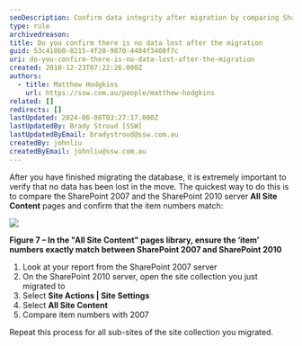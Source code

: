 ```yaml
---
seoDescription: Confirm data integrity after migration by comparing SharePoint 2007 and SharePoint 2010 site contents to ensure item numbers match.
type: rule
archivedreason:
title: Do you confirm there is no data lost after the migration
guid: 53c410b0-8215-4f20-9870-4484f3408f7c
uri: do-you-confirm-there-is-no-data-lost-after-the-migration
created: 2010-12-23T07:22:26.000Z
authors:
  - title: Matthew Hodgkins
    url: https://ssw.com.au/people/matthew-hodgkins
related: []
redirects: []
lastUpdated: 2024-06-08T03:27:17.000Z
lastUpdatedBy: Brady Stroud [SSW]
lastUpdatedByEmail: bradystroud@ssw.com.au
createdBy: johnliu
createdByEmail: johnliu@ssw.com.au
---
```


After you have finished migrating the database, it is extremely important to verify that no data has been lost in the move. The quickest way to do this is to compare the SharePoint 2007 and the SharePoint 2010 server **All Site Content** pages and confirm that the item numbers match:

![](/uploads/rules/do-you-confirm-there-is-no-data-lost-after-the-migration/AllSiteContentCount.png)

**Figure 7 – In the "All Site Content" pages library, ensure the ‘item’ numbers exactly match between SharePoint 2007 and SharePoint 2010**

1. Look at your report from the SharePoint 2007 server
2. On the SharePoint 2010 server, open the site collection you just migrated to
3. Select **Site Actions | Site Settings**
4. Select **All Site Content**
5. Compare item numbers with 2007

Repeat this process for all sub-sites of the site collection you migrated.

